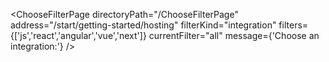 


<ChooseFilterPage
    directoryPath="/ChooseFilterPage"
    address="/start/getting-started/hosting"
    filterKind="integration"
    filters={['js','react','angular','vue','next']}
    currentFilter="all"
    message={'Choose an integration:'}
/>
